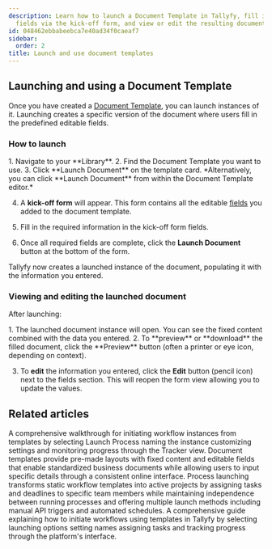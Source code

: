 ```yaml
---
description: Learn how to launch a Document Template in Tallyfy, fill in its editable
  fields via the kick-off form, and view or edit the resulting document instance.
id: 048462ebbabeebca7e40ad34f0caeaf7
sidebar:
  order: 2
title: Launch and use document templates
---
```



## Launching and using a Document Template

Once you have created a [Document Template](/products/pro/documenting/documents/), you can launch instances of it. Launching creates a specific version of the document where users fill in the predefined editable fields.

### How to launch

<Steps>
1.  Navigate to your **Library**.
2.  Find the Document Template you want to use.
3.  Click **Launch Document** on the template card.
    *Alternatively, you can click **Launch Document** from within the Document Template editor.*

4.  A **kick-off form** will appear. This form contains all the editable [fields](/products/pro/tracking-and-tasks/tasks/what-are-form-fields-in-tallyfy/) you added to the document template.

5.  Fill in the required information in the kick-off form fields.
6.  Once all required fields are complete, click the **Launch Document** button at the bottom of the form.

</Steps>

Tallyfy now creates a launched instance of the document, populating it with the information you entered.

### Viewing and editing the launched document

After launching:

<Steps>
1.  The launched document instance will open. You can see the fixed content combined with the data you entered.
2.  To **preview** or **download** the filled document, click the **Preview** button (often a printer or eye icon, depending on context).

3.  To **edit** the information you entered, click the **Edit** button (pencil icon) next to the fields section. This will reopen the form view allowing you to update the values.
</Steps>

## Related articles
<CardGrid>
<LinkTitleCard header="<b>Tutorials > Launch a process</b>" href="/products/pro/tutorials/your-first-process/" > A comprehensive walkthrough for initiating workflow instances from templates by selecting Launch Process naming the instance customizing settings and monitoring progress through the Tracker view. </LinkTitleCard>
<LinkTitleCard header="<b>Documenting > Documents</b>" href="/products/pro/documenting/documents/" > Document templates provide pre-made layouts with fixed content and editable fields that enable standardized business documents while allowing users to input specific details through a consistent online interface. </LinkTitleCard>
<LinkTitleCard header="<b>Pro > Launching</b>" href="/products/pro/launching/" > Process launching transforms static workflow templates into active projects by assigning tasks and deadlines to specific team members while maintaining independence between running processes and offering multiple launch methods including manual API triggers and automated schedules. </LinkTitleCard>
<LinkTitleCard header="<b>Launching > Launch manually</b>" href="/products/pro/launching/how-can-i-launch-a-process-in-tallyfy/" > A comprehensive guide explaining how to initiate workflows using templates in Tallyfy by selecting launching options setting names assigning tasks and tracking progress through the platform's interface. </LinkTitleCard>
</CardGrid>